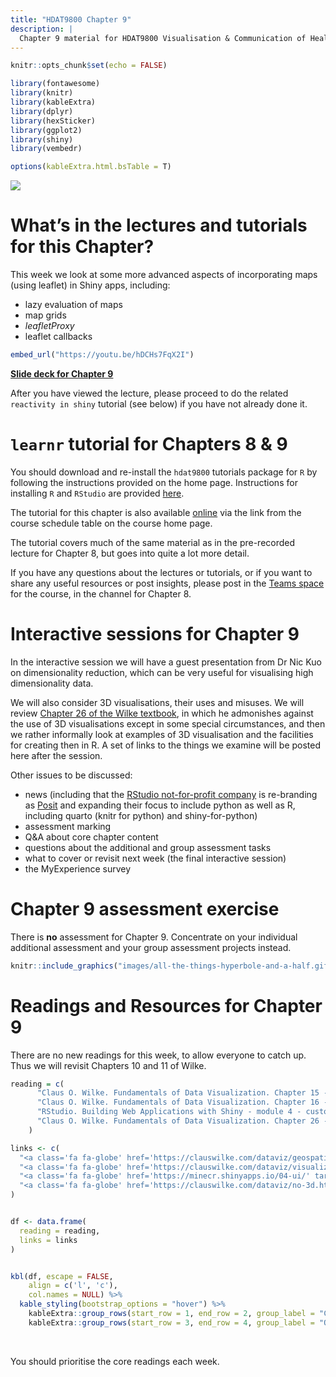 ```yaml
---
title: "HDAT9800 Chapter 9"
description: |
  Chapter 9 material for HDAT9800 Visualisation & Communication of Health Data
---
```


```r
knitr::opts_chunk$set(echo = FALSE)

library(fontawesome)
library(knitr)
library(kableExtra)
library(dplyr)
library(hexSticker)
library(ggplot2)
library(shiny)
library(vembedr)

options(kableExtra.html.bsTable = T)

```

<img src="images/spacetimevid.mp4" type="video/mp4"/>

# What's in the lectures and tutorials for this Chapter?

This week we look at some more advanced aspects of incorporating maps (using leaflet) in Shiny apps, including:

* lazy evaluation of maps
* map grids
* _leafletProxy_
* leaflet callbacks

```r
embed_url("https://youtu.be/hDCHs7FqX2I")
```

[**Slide deck for Chapter 9**](assets/HDAT9800-2022-T2-Chapter-9.pdf)

After you have viewed the lecture, please proceed to do the related `reactivity in shiny` tutorial (see below) if you have not already done it.

#  `learnr` tutorial for Chapters 8 & 9

You should download and re-install the `hdat9800` tutorials package for `R` by following the instructions provided on the home page. Instructions for installing `R` and `RStudio` are provided [here](installing_r.html).

The tutorial for this chapter is also available [online](https://cbdrh.shinyapps.io/reactivity/) via the link from the course schedule table on the course home page.

The tutorial covers much of the same  material as in the pre-recorded lecture for Chapter 8, but goes into quite a lot more detail. 

If you have any questions about the lectures or tutorials, or if you want to share any useful resources or post insights, please post in the [Teams space](https://teams.microsoft.com/l/channel/19%3af1876c04b0a44549bd2aa63050155355%40thread.tacv2/Chapter%25206?groupId=40f150b6-6fa9-478e-875f-cd02465b18a2&tenantId=3ff6cfa4-e715-48db-b8e1-0867b9f9fba3) for the course, in the channel for Chapter 8.

# Interactive sessions for Chapter 9

In the interactive session we will have a guest presentation from Dr Nic Kuo on dimensionality reduction, which can be very useful for visualising high dimensionality data. 

We will also consider 3D visualisations, their uses and misuses. We will review [Chapter 26 of the Wilke textbook](https://clauswilke.com/dataviz/no-3d.html), in which he admonishes against the use of 3D visualisations except in some special circumstances, and then we rather informally look at examples of 3D visualisation and the facilities for creating then in R. A set of links to the things we examine will be posted here after the session.

Other issues to be discussed:

* news (including that the [RStudio not-for-profit company](https://www.rstudio.com) is re-branding as [Posit](https://posit.co) and expanding their focus to include python as well as R, including quarto (knitr for python) and shiny-for-python)
* assessment marking
* Q&A about core chapter content
* questions about the additional and group assessment tasks
* what to cover or revisit next week (the final interactive session)
* the MyExperience survey

# Chapter 9 assessment exercise

There is **no** assessment for Chapter 9. Concentrate on your individual additional assessment and your group assessment projects instead.

<aside>
```r
knitr::include_graphics("images/all-the-things-hyperbole-and-a-half.gif")
```
</aside>

# Readings and Resources for Chapter 9

There are no new readings for this week, to allow everyone to catch up. Thus we will revisit Chapters 10 and 11 of Wilke.

```r

reading = c(
      "Claus O. Wilke. Fundamentals of Data Visualization. Chapter 15 - Visualising geospatial data",
      "Claus O. Wilke. Fundamentals of Data Visualization. Chapter 16 - Visualising uncertainty",
      "RStudio. Building Web Applications with Shiny - module 4 - customising the UI",
      "Claus O. Wilke. Fundamentals of Data Visualization. Chapter 26 - Don't go 3D"
    )

links <- c(
  "<a class='fa fa-globe' href='https://clauswilke.com/dataviz/geospatial-data.html' target='_blank'></a>",
  "<a class='fa fa-globe' href='https://clauswilke.com/dataviz/visualizing-uncertainty.html' target='_blank'></a>",
  "<a class='fa fa-globe' href='https://minecr.shinyapps.io/04-ui/' target='_blank'></a>",
  "<a class='fa fa-globe' href='https://clauswilke.com/dataviz/no-3d.html' target='_blank'></a>"
)


df <- data.frame(
  reading = reading,
  links = links
)


kbl(df, escape = FALSE,
    align = c('l', 'c'),
    col.names = NULL) %>%
  kable_styling(bootstrap_options = "hover") %>% 
    kableExtra::group_rows(start_row = 1, end_row = 2, group_label = "Core readings")  %>% 
    kableExtra::group_rows(start_row = 3, end_row = 4, group_label = "Optional but recommended readings") 

```

<aside>

<br>

You should prioritise the core readings each week.  

</aside>






